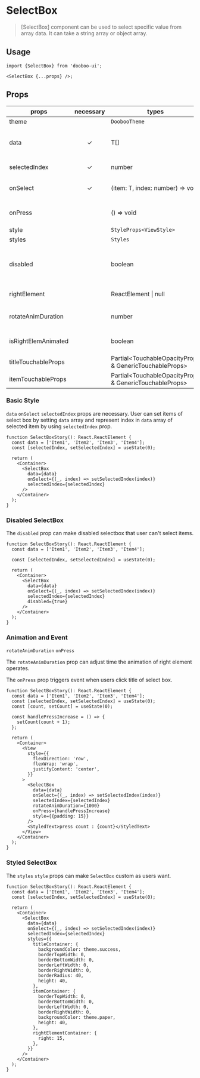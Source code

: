 

<Meta title="Components/SelectBox" />

# SelectBox

> [SelectBox] component can be used to select specific value from array data. It can take a string array or object array.

## Usage

```tsx
import {SelectBox} from 'dooboo-ui';

<SelectBox {...props} />;
```

## Props

| props               | necessary | types                                                  |               default               | description                                             |
| ------------------- | :-------: | ------------------------------------------------------ | :---------------------------------: | ------------------------------------------------------- |
| theme               |           | `DoobooTheme`                                          |                                     |                                                         |
| data                |     ✓     | T[]                                                    |                                     | The data type can be used to intenal generic type       |
| selectedIndex       |     ✓     | number                                                 |                 `0`                 | Initial selectedIndex                                   |
| onSelect            |     ✓     | (item: T, index: number) => void                       |                                     | Triggered when you select item                          |
| onPress             |           | () => void                                             |                                     | Triggered when you press title                          |
| style               |           | `StyleProps<ViewStyle>`                                |                                     |                                                         |
| styles              |           | `Styles`                                               |             `undefined`             |                                                         |
| disabled            |           | boolean                                                |               `false`               | Touch event cannot be triggered when this props is true |
| rightElement        |           | ReactElement \| null                                   | `<Icon name="chevron-down-light"/>` |                                                         |
| rotateAnimDuration  |           | number                                                 |                `200`                | Duration time for Rotating Animation                    |
| isRightElemAnimated |           | boolean                                                |               `true`                | Rotating Animation for right element                    |
| titleTouchableProps |           | Partial<TouchableOpacityProps & GenericTouchableProps> |        `{activeOpacity: 1} `        |                                                         |
| itemTouchableProps  |           | Partial<TouchableOpacityProps & GenericTouchableProps> |        `{activeOpacity: 1} `        |                                                         |

### Basic Style

`data` `onSelect` `selectedIndex` props are necessary.
User can set items of select box by setting `data` array and represent index in `data` array of selected item by using `selectedIndex` prop.

```tsx
function SelectBoxStory(): React.ReactElement {
  const data = ['Item1', 'Item2', 'Item3', 'Item4'];
  const [selectedIndex, setSelectedIndex] = useState(0);

  return (
    <Container>
      <SelectBox
        data={data}
        onSelect={(_, index) => setSelectedIndex(index)}
        selectedIndex={selectedIndex}
      />
    </Container>
  );
}
```

<Basic themeType="light" />
<Basic themeType="dark" />

### Disabled SelectBox

The `disabled` prop can make disabled selectbox that user can't select items.

```tsx
function SelectBoxStory(): React.ReactElement {
  const data = ['Item1', 'Item2', 'Item3', 'Item4'];

  const [selectedIndex, setSelectedIndex] = useState(0);

  return (
    <Container>
      <SelectBox
        data={data}
        onSelect={(_, index) => setSelectedIndex(index)}
        selectedIndex={selectedIndex}
        disabled={true}
      />
    </Container>
  );
}
```

<Disabled themeType="light" />
<Disabled themeType="dark" />

### Animation and Event

`rotateAnimDuration` `onPress`

The `rotateAnimDuration` prop can adjust time the animation of right element operates.

The `onPress` prop triggers event when users click title of select box.

```tsx
function SelectBoxStory(): React.ReactElement {
  const data = ['Item1', 'Item2', 'Item3', 'Item4'];
  const [selectedIndex, setSelectedIndex] = useState(0);
  const [count, setCount] = useState(0);

  const handlePressIncrease = () => {
    setCount(count + 1);
  };

  return (
    <Container>
      <View
        style={{
          flexDirection: 'row',
          flexWrap: 'wrap',
          justifyContent: 'center',
        }}
      >
        <SelectBox
          data={data}
          onSelect={(_, index) => setSelectedIndex(index)}
          selectedIndex={selectedIndex}
          rotateAnimDuration={1000}
          onPress={handlePressIncrease}
          style={{padding: 15}}
        />
        <StyledText>press count : {count}</StyledText>
      </View>
    </Container>
  );
}
```

<Animation />

### Styled SelectBox

The `styles` `style` props can make `SelectBox` custom as users want.

```tsx
function SelectBoxStory(): React.ReactElement {
  const data = ['Item1', 'Item2', 'Item3', 'Item4'];
  const [selectedIndex, setSelectedIndex] = useState(0);

  return (
    <Container>
      <SelectBox
        data={data}
        onSelect={(_, index) => setSelectedIndex(index)}
        selectedIndex={selectedIndex}
        styles={{
          titleContainer: {
            backgroundColor: theme.success,
            borderTopWidth: 0,
            borderBottomWidth: 0,
            borderLeftWidth: 0,
            borderRightWidth: 0,
            borderRadius: 40,
            height: 40,
          },
          itemContainer: {
            borderTopWidth: 0,
            borderBottomWidth: 0,
            borderLeftWidth: 0,
            borderRightWidth: 0,
            backgroundColor: theme.paper,
            height: 40,
          },
          rightElementContainer: {
            right: 15,
          },
        }}
      />
    </Container>
  );
}
```

<Styled themeType="light" />
<Styled themeType="dark" />
